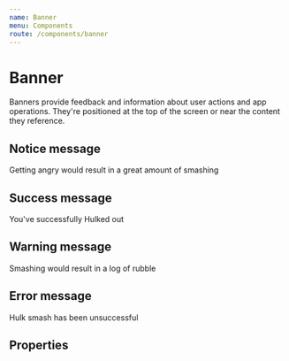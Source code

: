 ```yaml
---
name: Banner
menu: Components
route: /components/banner
---
```



# Banner

<ComponentStatus stage="ready" responsive="yes" accessible="yes" />

Banners provide feedback and information about user actions and app operations.
They're positioned at the top of the screen or near the content they reference.

## Notice message

<Playground>
  <Banner type="notice">
    Getting angry would result in a great amount of smashing
  </Banner>
</Playground>

## Success message

<Playground>
  <Banner type="success">You've successfully Hulked out</Banner>
</Playground>

## Warning message

<Playground>
  <Banner type="warning">Smashing would result in a log of rubble</Banner>
</Playground>

## Error message

<Playground>
  <Banner type="error">Hulk smash has been unsuccessful</Banner>
</Playground>

## Properties

<Props of={Banner} />
